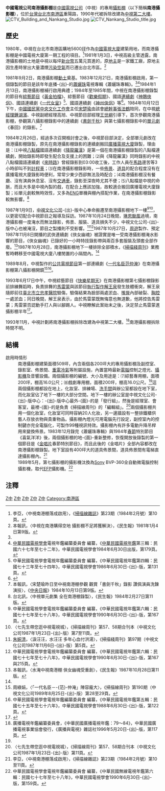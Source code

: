 '''中國電視公司南港攝影棚'''是[[中國電視公司|中國電視公司]]（中視）的專用[[攝影棚|攝影棚]]（以下簡稱'''南港攝影棚'''），位於[[台灣|台灣]][[台北市|台北市]][[南港區|南港區]]重陽路，1990年代被拆除改建為[[中視第二大樓|中視第二大樓]]。
[[File:CTV_Building_and_Nankang_Studio.jpg|thumb]]
[[File:CTV_Nankang_Studio_title.jpg|thumb]]

==歷史==
{{Note24hUTC+8}}
1980年，中視在台北市南港區購地5600[[坪|坪]]作為[[中國電視大廈|中國電視大廈]]建築用地，而南港攝影棚是中國電視大廈第一期工程的項目。<ref name="中視南港棚落成啟用">李亞，〈中視南港棚落成啟用〉，《[[掃描線雜誌|掃描線雜誌]]》第23期（1984年2月號）第10頁。</ref>1981年1月3日，中視高級主管透露，南港攝影棚的土地是中視以每坪[[新台幣|新台幣]]五萬元買進的，原[[地主|地主]]是一家鐵工廠，原地主因生產時冒出大量濃煙[[空氣污染|污染空氣]]而已遷出台北市區。<ref>本報訊，〈中視在南港購得空地 攝影棚不足將獲解決〉，《民生報》1981年1月4日第9版。</ref>

1981年9月2日，南港攝影棚[[動土|動土]]奠基。1983年12月21日，南港攝影棚啟用，第一個錄製的節目是該年年底播-{出}-的[[蕭孋珠|蕭孋珠]]電視專輯《蕭孋珠專輯》。<ref name="中視南港棚落成啟用" /><ref>[[中華民國電視學會|中華民國電視學會]]電視年鑑編纂委員會 編纂，《[[中華民國電視年鑑|中華民國電視年鑑]]第三輯：民國六十七年至七十二年》，中華民國電視學會1984年6月30日出版，第179頁。</ref>1984年1月13日，南港攝影棚補行啟用典禮；1984年至1985年間，中視在南港攝影棚錄製的節目有[[綜藝節目|綜藝節目]]《[[黃金拍檔|黃金拍檔]]》、綜藝節目《[[歡樂假期|歡樂假期]]》、國語[[連續劇|連續劇]]《[[神鵰俠侶_(1984年電視劇)|神鵰俠侶]]》、國語連續劇《[[一代女皇|一代女皇]]》<ref>中華民國電視學會電視年鑑編纂委員會 編纂，《中華民國電視年鑑第四輯：民國七十三年至七十四年》，中華民國電視學會1986年6月30日-{出}-版，第131頁。</ref>、國語連續劇《[[神州俠侶|神州俠侶]]》等<ref>{{Cite news|url=|author=伍中梅|title=中視「神州俠侶」強調美的功夫|magazine=《電視周刊》第1176期|publisher=[[台視文化公司|台視文化公司]]|date=1985-04-21|accessdate=2021-09-30|language=zh-tw|pages=44－45|quote=由於周遊所屬的永真公司，目前除了製作電視節目，也大量生產錄影帶，自備的外景攝影機在平均每天出機四、五組的工作負荷量下，只有盡量減低電視劇外景部分作業，而以棚內拍攝為主；使得原本一向強調外景打鬥的武俠劇，也必須進棚錄影。《神州俠侶》就在何東興的指揮下，在南港攝影棚內「大顯身手」。}}</ref>。1984年10月12日下午，[[中國國民黨中央文化工作會|中國國民黨中央文化工作會]]主任[[宋楚瑜|宋楚瑜]]由該會[[總幹事|總幹事]][[張法鶴|張法鶴]]陪同，在中視[[總經理|總經理]][[鍾湖濱|鍾湖濱]]、中視副總經理高旭、中視節目部經理[[王世綱|王世綱]]引導下，首次參觀南港攝影棚，參觀第八攝影棚錄影中的連續劇《[[書劍千秋|書劍千秋]]》與第七攝影棚錄影中的[[單元劇|單元劇]]《春回》的錄影。<ref>本報訊，〈宋楚瑜昨日至中視南港棚參觀 觀賞「書劍千秋」錄影 讚佩演員洗鍊演技〉，《[[中央日報|中央日報]]》1984年10月13日第9版。</ref>

1984年2月26日，經過多次召開檢討會之後，中視節目部決定，全部單元劇改在南港攝影棚錄製，原先在南港攝影棚錄影的連續劇搬回[[廣播電視大廈|廣播電視大廈]]錄製，理由是：⑴中視[[八點檔|八點檔]]國語連續劇《[[降龍羅漢_(1984年電視劇)|降龍羅漢]]》是第一個在南港攝影棚錄製的八點檔連續劇，開始錄影時即發生配合及支援上的困難；⑵與《降龍羅漢》同時錄影的中視八點檔國語連續劇《[[來時路|來時路]]》曾經錄影到03:00收工後，工作人員在[[馬路|馬路]]邊苦等3小時卻叫不到[[計程車|計程車]]；⑶在南港攝影棚錄影時，一些[[佈景|佈景]]、[[道具|道具]]的配合程度沒有在廣播電視大廈錄影時便利，常常少東少西卻無法及時配合；⑷南港攝影棚沒有餐廳、沒有演員休息室、沒有[[交通車|交通車]]，錄影至深夜時尤其不便；⑸八點檔是中視的命脈，而且大多是中視內製的戲，在配合上應該加強，故較適合搬回廣播電視大廈錄製；⑹單元劇較無時效性，又多為[[電子新聞採集|ENG]]單機與棚內搭配作業，在南港攝影棚錄影較無影響。<ref>台北訊，〈中視單元劇集 全在南港棚錄製〉，《民生報》1984年2月27日第11版。</ref>

1987年1月9日，[[中視文化公司|中視文化公司]]-{出}-版中心奉命搬遷至南港攝影棚地下一樓<ref>中華民國電視學會電視年鑑編纂委員會 編纂，《中華民國電視年鑑第六輯：民國七十七年至七十八年》，中華民國電視學會1990年6月30日-{出}-版，第167頁。</ref><ref>〈七先生帶您逛中視電視城〉，《掃描線周刊》第57、58期合刊本（中視文化公司1987年1月23日-{出}-版）第7至11頁。</ref>，以更密切配合中視節目之報導及採訪。1987年10月24日晚間，[[颱風林茵_(1987年)|琳恩颱風]]過境，南港攝影棚一度淹水而無法錄影，佈景、服裝、道具損失不少，中視文化公司-{出}-版中心也被淹沒，節目之製播則不受影響。<ref name="多年心血付洪湯">[[朱婉清|朱婉清]]，〈淚汪汪，水汪汪 多年心血付洪湯〉，《掃描綫周刊》第97期（中視文化公司1987年11月6日-{出}-版）第5頁。</ref><ref>中華民國電視學會電視年鑑編纂委員會 編纂，《中華民國電視年鑑第六輯：民國七十七年至七十八年》，中華民國電視學會1990年6月30日-{出}-版，第167與215頁。</ref>1987年10月27日，[[周遊|周遊]]製作、預定1987年11月8日開播的武俠連續劇《俠女幽魂》被證實是唯一受南港攝影棚淹水影響的節目，《俠女幽魂》已錄好的一小時特技錄影帶與兩百多套服裝及頭套全部作廢。<ref>本報訊，〈水淹中視南港棚 俠女幽魂受重創〉，《民生報》1987年10月28日第11版。</ref>1987年10月28日，南港攝影棚地下一樓排除全部積水，《[[掃描綫周刊|掃描綫周刊]]》業務暫時轉移至中國電視大廈八樓閒置的小隔間內。<ref name="多年心血付洪湯" />

1989年8月，中視製作的[[公共電視節目|公共電視節目]]第一部連續劇《[[一代名臣范仲淹|一代名臣范仲淹]]》在南港攝影棚第八攝影棚開鏡<ref>周綠娟，〈「一代名臣－-{范}-仲淹」陣容龐大〉，《掃描線周刊》第190期（中視文化公司1989年8月25日-{出}-版）第28至29頁。</ref><ref name="#1">中華民國電視學會電視年鑑編纂委員會 編纂，《中華民國電視年鑑第五輯：民國七十五年至七十六年》，中華民國電視學會1988年6月30日-{出}-版，第122頁。</ref>。

1993年6月17日中午，中視綜藝節目《[[快樂星期天_(中視綜藝節目)|快樂星期天]]》在南港攝影棚第七攝影棚錄影前排練舞蹈時，負責排舞的[[馬雷蒙|馬雷蒙]]與該節目[[執行製作|執行製作]][[解王泉|解王泉]]發生肢體衝突，解王泉隨即前往[[臺北市立聯合醫院忠孝院區|臺北市立忠孝醫院]]驗傷，驗傷結果為臉部兩處淤血、[[嘴脣|嘴脣]]內部破裂、[[胸腔|胸腔]]一處淤血；同日晚間，解王泉表示，由於馬雷蒙既無悔意也無道歉，他將控告馬雷蒙；馬雷蒙否認動手打人與以腳踢人。中視瞭解此案始末之後，決定禁止馬雷蒙進攝影棚半年<ref>{{cite news|author=王祖壽|title=“快樂星期天” 馬雷蒙推人致傷|url=|work=民生報|date=1993-06-18|page=12|accessdate=2015-02-01}}</ref>。

1993年11月，中視計劃將南港攝影棚拆除改建為中視第二大樓。<ref>廣播電視年鑑編纂委員會，《中華民國廣播電視年鑑：79～84》，中華民國廣播電視事業協會發行，《廣播與電視》雜誌社1996年5月20日-{出}-版，第117頁。</ref>南港攝影棚拆除時間不明。

==結構==
;啟用時情形
:南港攝影棚建築面積509坪，內含兩個各200坪大的專用攝影棚及副控室、錄影室、佈景間、[[重電|重電]][[冷氣|冷氣]]等附屬設施，內置當時最新[[電腦|電腦]]控制之燈光、[[攝影機|攝影機]]及音響設備。兩個攝影棚的編號、大小及用途是：⑺綜藝專用棚，面積200坪，棚高16.0公尺；⑻戲劇專用棚，面積200坪，棚高16.0公尺。<ref name="#1"/>這兩個攝影棚都設在地上，化妝室、排練場、[[洗手間|洗手間]]與辦公室都設在地下室，而化妝室佔了地下一樓的大部分空間。地下一樓的辦公室是中視文化公司-{出}-版中心：-{出}-版中心最外-{面}-的是「發行組」，然後是經理室、會客室，最裡-{面}-的是負責《掃描線周刊》的「編輯組」。<ref>〈七先生帶您逛中視電視城〉，《掃描線周刊》第57、58期合刊本（中視文化公司1987年1月23日-{出}-版）第11頁。</ref>兩個攝影棚共用一個化妝室，化妝室可同時容納20人化妝，另一邊牆設有一整排鐵櫃供藝人存放衣物與貴重物品。攝影棚內燈光可用電腦先行設定，副控室內的控制鍵亦完全電腦化，可製作99種視訊特效。攝影棚內有許多電動升降吊桿用來變換佈景。1983年12月錄完《蕭孋珠專輯》與1984年[[春節|春節]]特別節目《喜氣洋洋》後，兩個攝影棚的地-{面}-重新整修，恢復開放後錄製的第一個節目是《[[金唱片|金唱片]]春節特別節目》，而且此後的《金唱片》全部內容都改在南港攝影棚錄製。地下室設有400坪大的道具佈景間，道具佈景間有電梯直達攝影棚內。<ref>李亞，〈中視南港棚落成啟用〉，《掃描線雜誌》第23期（1984年2月號）第10至11頁。</ref>
:1989年5月，第七攝影棚的攝影機汰換為[[Sony|Sony]] BVP-360全自動微電腦控制攝影機，取代[[EFP|EFP]]攝影機。<ref>中華民國電視學會電視年鑑編纂委員會 編纂，《中華民國無線電視年鑑第六輯：民國七十七年至七十八年》，中華民國電視學會1990年6月30日-{出}-版，第159頁。</ref>

==注釋==
{{reflist}}

[[Category:中視建築|Z中]]
[[Category:电视演播厅|Z中]]
[[Category:台北市已拆除建築物|Z中]]
[[Category:1983年完工建築物|Z中]]
[[Category:1993年台灣廢除|Z中]]
[[Category:南港區|Category:南港區]]